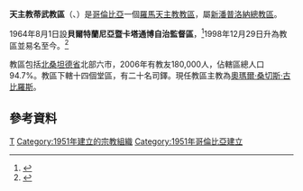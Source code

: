 {{Infobox Roman Catholic diocese
|jurisdiction     = 教區
|name            = 蒂武
 |latin= Dioecesis Tibuensis
|image =Escudo de la Diócesis de Tibú.svg|caption = 教區徽章
 |location = [[哥倫比亞|哥倫比亞]]
|territory = [[北桑坦德省|北桑坦德省]]北部六市
|population = 180,000
|rite = [[罗马礼|罗马礼]]
|patron =
|province = 新潘普洛納
|established = 1951年
|cathedral = [[聖培特朗主教座堂_(蒂武)|聖培特朗主教座堂]]
|co-cathedral =
|leadership = 主教
|website =
|pope = 
|patriarch=
|metropolitan =
|ordinary = [[奧瑪爾·桑切斯·古比羅斯|奧瑪爾·桑切斯·古比羅斯]]
|coadjutor archbishop =
|coadjutor bishop =
|auxiliary =
|emeritus = }} 

'''天主教蒂武教區'''（{{lang-la|Dioecesis Tibuensis}}、{{lang-es|Diócesis de Tibú}}）是[[哥倫比亞|哥倫比亞]]一個[[羅馬天主教|羅馬天主教]][[教區|教區]]，屬[[天主教新潘普洛納總教區|新潘普洛納總教區]]。

1964年8月1日設'''貝爾特蘭尼亞暨卡塔通博自治監督區'''，<ref>{{cite journal
|journal=[[宗座公報|宗座公報]]
|publisher=梵蒂岡出版社
|date=1952年
|volume=44
|title=''In nimium territorium''
|page=171
|url=http://www.vatican.va/archive/aas/documents/AAS%2044%20%5B1952%5D%20-%20ocr.pdf
|access-date=2013-05-13
|archive-date=2020-02-03
|archive-url=https://web.archive.org/web/20200203063447/http://www.vatican.va/archive/aas/documents/AAS%2044%20%5B1952%5D%20-%20ocr.pdf
|dead-url=no
}}</ref>1998年12月29日升為教區並易名至今。<ref>{{Cite web |url=http://www.vatican.va/holy_father/john_paul_ii/apost_constitutions/documents/hf_jp-ii_apc_19981229_tibuensis_lt.html |title=升為教區的宗座憲令 |access-date=2013-05-13 |archive-date=2014-05-17 |archive-url=https://web.archive.org/web/20140517002426/http://www.vatican.va/holy_father/john_paul_ii/apost_constitutions/documents/hf_jp-ii_apc_19981229_tibuensis_lt.html |dead-url=no }}</ref>

教區包括[[北桑坦德省|北桑坦德省]]北部六市，2006年有教友180,000人，佔轄區總人口94.7%。教區下轄十四個堂區，有二十名司鐸。現任教區主教為[[奧瑪爾·桑切斯·古比羅斯|奧瑪爾·桑切斯·古比羅斯]]。

==參考資料==
{{reflist}}

{{哥倫比亞天主教教區}}

{{DEFAULTSORT:Diócesis de Tibú}}
[[Category:哥倫比亞天主教教區|T]]
[[Category:1951年建立的宗教組織|Category:1951年建立的宗教組織]]
[[Category:1951年哥倫比亞建立|Category:1951年哥倫比亞建立]]